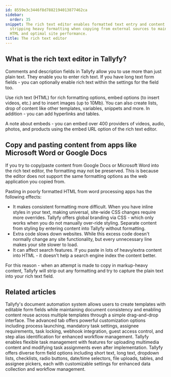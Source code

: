 ```yaml
---
id: 8559e3c3446f8d7882194013877462ca
sidebar:
  order: 35
snippet: The rich text editor enables formatted text entry and content embedding while
  stripping heavy formatting when copying from external sources to maintain clean
  HTML and optimal site performance.
title: The rich text editor
---
```


## What is the rich text editor in Tallyfy?

Comments and description fields in Tallyfy allow you to use more than just plain text. They enable you to enter rich text. If you have long text form fields - you can optionally enable rich text within the settings for the field too.

Use rich text (HTML) for rich formatting options, embed options (to insert videos, etc.) and to insert images (up to 10Mb). You can also create lists, drop of content like other templates, variables, snippets and more. In addition - you can add hyperlinks and tables.

A note about embeds - you can embed over 400 providers of videos, audio, photos, and products using the embed URL option of the rich text editor.

## Copy and pasting content from apps like Microsoft Word or Google Docs

If you try to copy/paste content from Google Docs or Microsoft Word into the rich text editor, the formatting may not be preserved. This is because the editor does not support the same formatting options as the web application you copied from.

Pasting in poorly formatted HTML from word processing apps has the following effects:

* It makes consistent formatting more difficult. When you have inline styles in your text, making universal, site-wide CSS changes require more overrides. Tallyfy offers global branding via CSS - which only works when you do not manually over-ride styling. Separate content from styling by entering content into Tallyfy without formatting.
* Extra code slows down websites. While this excess code doesn't normally change any site functionality, but every unnecessary line makes your site slower to load.
* It can affect search features. If you paste in lots of heavy/extra content into HTML - it doesn't help a search engine index the content better.

For this reason - when an attempt is made to copy in markup-heavy content, Tallyfy will strip out any formatting and try to capture the plain text into your rich text field.


## Related articles
<CardGrid>
<LinkTitleCard header="<b>Documents > Add fields to document templates</b>" href="/products/pro/documenting/documents/how-can-i-add-editable-fields-to-my-tallyfy-documents/" > Tallyfy's document automation system allows users to create templates with editable form fields while maintaining document consistency and enabling content reuse across multiple templates through a simple drag-and-drop interface. </LinkTitleCard>
<LinkTitleCard header="<b>Tasks > Advanced tab</b>" href="/products/pro/tracking-and-tasks/tasks/how-can-i-utilize-tallyfys-advanced-tab-features/" > The advanced tab offers powerful customization options including process launching, mandatory task settings, assignee requirements, task locking, webhook integration, guest access control, and step alias identification for enhanced workflow management. </LinkTitleCard>
<LinkTitleCard header="<b>Tasks > Edit tasks</b>" href="/products/pro/tracking-and-tasks/tasks/edit-task/" > Tallyfy enables flexible task management with features for uploading multimedia content and modifying task assignments even after implementation. </LinkTitleCard>
<LinkTitleCard header="<b>Tasks > Types of form fields</b>" href="/products/pro/tracking-and-tasks/tasks/what-are-form-fields-in-tallyfy/" > Tallyfy offers diverse form field options including short text, long text, dropdown lists, checklists, radio buttons, date/time selectors, file uploads, tables, and assignee pickers, each with customizable settings for enhanced data collection and workflow management. </LinkTitleCard>
</CardGrid>